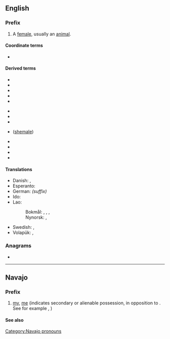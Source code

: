 {{also|Appendix:Variations of "she"}}
==English==

===Prefix===
{{head|en|prefixes}}

# A [[female]], usually an [[animal]].

====Coordinate terms====
* {{l|en|he-}}

====Derived terms====
{{der-top3}}
* {{l|en|she-ass}}
* {{l|en|she-bear}}
* {{l|en|she-cat}}
* {{l|en|she-devil}}
* {{l|en|she-dog}}
{{der-mid3}}
* {{l|en|she-elephant}}
* {{l|en|she-friend}}
* {{l|en|she-goat}}
* {{l|en|she-male}} ([[shemale]])
{{der-mid3}}
* {{l|en|she-monkey}}
* {{l|en|she-tiger}}
* {{l|en|she-walrus}}
* {{l|en|she-wolf}}
{{der-bottom}}

====Translations====
{{trans-top|the prefix she- for a female animal or a woman}}
* Danish: {{t+|da|hun}}, {{t|da|hun-}}
* Esperanto: {{t|eo|-in-}}
* German: ''(suffix)'' {{t+|de|-in}}
* Ido: {{t|io|-in-}}
* Lao: {{t+|lo|ແມ່|tr=mëë|sc=Laoo}}
*: Bokmål: {{t+|no|hunn}}, {{t+|no|hun}}, {{t|no|hunn-}}, {{t|no|hun-}}
*: Nynorsk: {{t|nn|ho}}, {{t|nn|ho-}}
{{trans-mid}}
* Swedish: {{t|sv|hon-}}, {{t+|sv|hona}}
* Volapük: {{t|vo|ji}}, {{t+|vo|ji-}}
{{trans-bottom}}

===Anagrams===
* {{anagrams|en|EH&S|EHS|Esh|HSE|ehs|esh|he's|hes|hse}}

----

==Navajo==

===Prefix===
{{head|nv|prefix}}

# [[my]], [[me]] (indicates secondary or alienable possession, in opposition to {{l|nv|shi-}}. See for example {{l|nv|abeʼ}}, {{l|nv|sheʼabeʼ}})

====See also====
{{nv-possessive pronouns}}

[[Category:Navajo pronouns]]